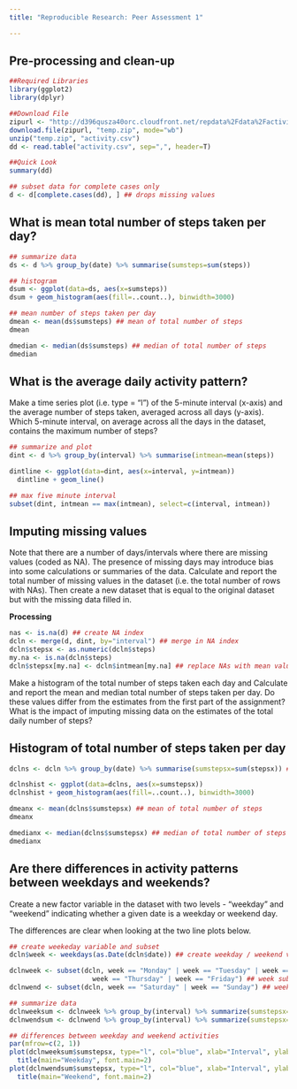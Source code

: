 ```yaml
---
title: "Reproducible Research: Peer Assessment 1"

---
```



## Pre-processing and clean-up

```r
##Required Libraries
library(ggplot2)
library(dplyr)

##Download File
zipurl <- "http://d396qusza40orc.cloudfront.net/repdata%2Fdata%2Factivity.zip"
download.file(zipurl, "temp.zip", mode="wb")
unzip("temp.zip", "activity.csv")
dd <- read.table("activity.csv", sep=",", header=T)

##Quick Look
summary(dd)

## subset data for complete cases only
d <- d[complete.cases(dd), ] ## drops missing values
```

## What is mean total number of steps taken per day?

```r
## summarize data
ds <- d %>% group_by(date) %>% summarise(sumsteps=sum(steps))

## histogram
dsum <- ggplot(data=ds, aes(x=sumsteps))
dsum + geom_histogram(aes(fill=..count..), binwidth=3000)

## mean number of steps taken per day
dmean <- mean(ds$sumsteps) ## mean of total number of steps
dmean

dmedian <- median(ds$sumsteps) ## median of total number of steps
dmedian
```

## What is the average daily activity pattern?

Make a time series plot (i.e. type = "l") of the 5-minute interval (x-axis) and the average number of steps taken, averaged across all days (y-axis). Which 5-minute interval, on average across all the days in the dataset, contains the maximum number of steps?


```r

## summarize and plot
dint <- d %>% group_by(interval) %>% summarise(intmean=mean(steps))

dintline <- ggplot(data=dint, aes(x=interval, y=intmean))
  dintline + geom_line()

## max five minute interval
subset(dint, intmean == max(intmean), select=c(interval, intmean))
```

## Imputing missing values

Note that there are a number of days/intervals where there are missing values (coded as NA). The presence of missing days may introduce bias into some calculations or summaries of the data. Calculate and report the total number of missing values in the dataset (i.e. the total number of rows with NAs). Then create a new dataset that is equal to the original dataset but with the missing data filled in.

**Processing**
``` r
nas <- is.na(d) ## create NA index
dcln <- merge(d, dint, by="interval") ## merge in NA index
dcln$stepsx <- as.numeric(dcln$steps)
my.na <- is.na(dcln$steps)
dcln$stepsx[my.na] <- dcln$intmean[my.na] ## replace NAs with mean value
```

Make a histogram of the total number of steps taken each day and Calculate and report the mean and median total number of steps taken per day. Do these values differ from the estimates from the first part of the assignment? What is the impact of imputing missing data on the estimates of the total daily number of steps?

## Histogram of total number of steps taken per day

```r
dclns <- dcln %>% group_by(date) %>% summarise(sumstepsx=sum(stepsx)) ## summary

dclnshist <- ggplot(data=dclns, aes(x=sumstepsx))
dclnshist + geom_histogram(aes(fill=..count..), binwidth=3000)

dmeanx <- mean(dclns$sumstepsx) ## mean of total number of steps
dmeanx

dmedianx <- median(dclns$sumstepsx) ## median of total number of steps
dmedianx
```

## Are there differences in activity patterns between weekdays and weekends?

Create a new factor variable in the dataset with two levels - "weekday" and "weekend" indicating whether a given date is a weekday or weekend day.

The differences are clear when looking at the two line plots below.

```r

## create weekeday variable and subset
dcln$week <- weekdays(as.Date(dcln$date)) ## create weekday / weekend variable

dclnweek <- subset(dcln, week == "Monday" | week == "Tuesday" | week == "Wednesday" |
                     week == "Thursday" | week == "Friday") ## week subset
dclnwend <- subset(dcln, week == "Saturday" | week == "Sunday") ## weekend subset

## summarize data
dclnweeksum <- dclnweek %>% group_by(interval) %>% summarize(sumstepsx=sum(stepsx))
dclnwendsum <- dclnwend %>% group_by(interval) %>% summarize(sumstepsx=sum(stepsx))

## differences between weekday and weekend activities
par(mfrow=c(2, 1))
plot(dclnweeksum$sumstepsx, type="l", col="blue", xlab="Interval", ylab="Number of Steps")
  title(main="Weekday", font.main=2)
plot(dclnwendsum$sumstepsx, type="l", col="blue", xlab="Interval", ylab="Number of Steps")
  title(main="Weekend", font.main=2)

```














